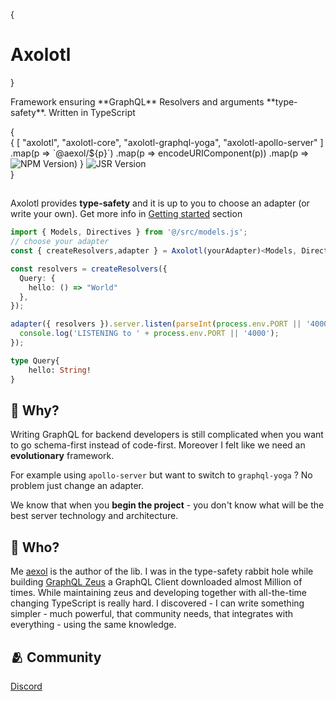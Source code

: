 
{<h1 className="text-center font-extrabold md:text-5xl mt-8">Axolotl</h1>}

<p className="w-full text-center p-8">Framework ensuring **GraphQL** Resolvers and arguments **type-safety**. Written in TypeScript</p>
{
  <div className="w-full flex justify-center">
  <div className="w-3/4 flex flex-wrap gap-2 justify-center">
    {
      [
        "axolotl",
        "axolotl-core",
        "axolotl-graphql-yoga",
        "axolotl-apollo-server"
      ]
      .map(p => `@aexol/${p}`)
      .map(p => encodeURIComponent(p))
      .map(p => <img key={p} alt="NPM Version" src={`https://img.shields.io/npm/v/${p}?style=flat-square&logoColor=%23333333&label=${p}&labelColor=%23333333&color=%23eeefee`} />)
    }
    <img alt="JSR Version" src="https://img.shields.io/jsr/v/%40aexol/axolotl-deno-yoga?style=flat-square&logoColor=%23333333&label=axolotl-deno-yoga&labelColor=%23333333&color=%23eeefee"/>
  </div>
  </div>
}


##

Axolotl provides **type-safety** and it is up to you to choose an adapter (or write your own).
Get more info in [Getting started](/getting-started) section
```ts filename="index.ts"
import { Models, Directives } from '@/src/models.js';
// choose your adapter
const { createResolvers,adapter } = Axolotl(yourAdapter)<Models, Directives>();

const resolvers = createResolvers({
  Query: {
    hello: () => "World"
  },
});

adapter({ resolvers }).server.listen(parseInt(process.env.PORT || '4000'), () => {
  console.log('LISTENING to ' + process.env.PORT || '4000');
});
```

```graphql filename="schema.graphql"
type Query{
    hello: String!
}
```
## 🤔 Why? 

Writing GraphQL for backend developers is still complicated when you want to go schema-first instead of code-first. Moreover I felt like we need an **evolutionary** framework. 

For example using `apollo-server` but want to switch to `graphql-yoga` ? No
problem just change an adapter.

We know that when you **begin the project** - you don't know what will be the
best server technology and architecture.  

## 🧌 Who?

Me [aexol](https://github.com/aexol) is the author of the lib. I was in the type-safety rabbit hole while building [GraphQL Zeus](https://github.com/graphql-editor/graphql-zeus) a GraphQL Client downloaded almost Million of times. While maintaining zeus and developing together with all-the-time changing TypeScript is really hard. I discovered - I can write something simpler - much powerful, that community needs, that integrates with everything - using the same knowledge.

## 🫂 Community

[Discord](https://discord.gg/f8SfgGBHRz)